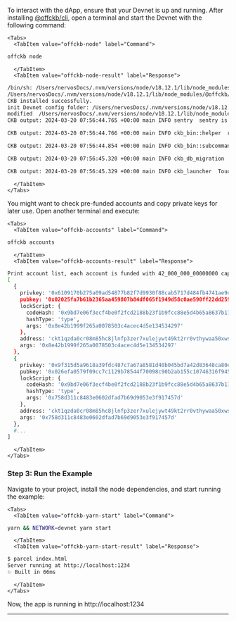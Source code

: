 
To interact with the dApp, ensure that your Devnet is up and running. After installing [@offckb/cli](https://www.npmjs.com/package/@offckb/cli), open a terminal and start the Devnet with the following command:

```mdx-code-block
<Tabs>
  <TabItem value="offckb-node" label="Command">
```
```bash
offckb node
```
```mdx-code-block
  </TabItem>
  <TabItem value="offckb-node-result" label="Response">
```
```bash
/bin/sh: /Users/nervosDocs/.nvm/versions/node/v18.12.1/lib/node_modules/@offckb/cli/target/ckb/ckb: No such file or directory
/Users/nervosDocs/.nvm/versions/node/v18.12.1/lib/node_modules/@offckb/cli/target/ckb/ckb not found, download and install the new version 0.113.1..
CKB installed successfully.
init Devnet config folder: /Users/nervosDocs/.nvm/versions/node/v18.12.1/lib/node_modules/@offckb/cli/target/devnet
modified  /Users/nervosDocs/.nvm/versions/node/v18.12.1/lib/node_modules/@offckb/cli/target/devnet/ckb-miner.toml
CKB output: 2024-03-20 07:56:44.765 +00:00 main INFO sentry  sentry is disabled

CKB output: 2024-03-20 07:56:44.766 +00:00 main INFO ckb_bin::helper  raise_fd_limit newly-increased limit: 61440

CKB output: 2024-03-20 07:56:44.854 +00:00 main INFO ckb_bin::subcommand::run  ckb version: 0.113.1 (95ad24b 2024-01-31)

CKB output: 2024-03-20 07:56:45.320 +00:00 main INFO ckb_db_migration  Init database version 20230206163640

CKB output: 2024-03-20 07:56:45.329 +00:00 main INFO ckb_launcher  Touch chain spec hash: Byte32(0x3036c73473a371f3aa61c588c38924a93fb8513e481fa7c8d884fc4cf5fd368a)
```
```mdx-code-block
  </TabItem>
</Tabs>
```

You might want to check pre-funded accounts and copy private keys for later use. Open another terminal and execute:

```mdx-code-block
<Tabs>
  <TabItem value="offckb-accounts" label="Command">
```
```bash
offckb accounts
```
```mdx-code-block
  </TabItem>
  <TabItem value="offckb-accounts-result" label="Response">
```
```bash
Print account list, each account is funded with 42_000_000_00000000 capacity in the genesis block.
[
  {
    privkey: '0x6109170b275a09ad54877b82f7d9930f88cab5717d484fb4741ae9d1dd078cd6',
    pubkey: '0x02025fa7b61b2365aa459807b84df065f1949d58c0ae590ff22dd2595157bffefa',
    lockScript: {
      codeHash: '0x9bd7e06f3ecf4be0f2fcd2188b23f1b9fcc88e5d4b65a8637b17723bbda3cce8',
      hashType: 'type',
      args: '0x8e42b1999f265a0078503c4acec4d5e134534297'
    },
    address: 'ckt1qzda0cr08m85hc8jlnfp3zer7xulejywt49kt2rr0vthywaa50xwsqvwg2cen8extgq8s5puft8vf40px3f599cytcyd8',
    args: '0x8e42b1999f265a0078503c4acec4d5e134534297'
  },
  {
    privkey: '0x9f315d5a9618a39fdc487c7a67a8581d40b045bd7a42d83648ca80ef3b2cb4a1',
    pubkey: '0x026efa0579f09cc7c1129b78544f70098c90b2ab155c10746316f945829c034a2d',
    lockScript: {
      codeHash: '0x9bd7e06f3ecf4be0f2fcd2188b23f1b9fcc88e5d4b65a8637b17723bbda3cce8',
      hashType: 'type',
      args: '0x758d311c8483e0602dfad7b69d9053e3f917457d'
    },
    address: 'ckt1qzda0cr08m85hc8jlnfp3zer7xulejywt49kt2rr0vthywaa50xwsqt435c3epyrupszm7khk6weq5lrlyt52lg48ucew',
    args: '0x758d311c8483e0602dfad7b69d9053e3f917457d'
  },
  #... 
]
```
```mdx-code-block
  </TabItem>
</Tabs>
```

### Step 3: Run the Example

Navigate to your project, install the node dependencies, and start running the example:

```mdx-code-block
<Tabs>
  <TabItem value="offckb-yarn-start" label="Command">
```
```bash
yarn && NETWORK=devnet yarn start
```
```mdx-code-block
  </TabItem>
  <TabItem value="offckb-yarn-start-result" label="Response">
```
```bash
$ parcel index.html
Server running at http://localhost:1234
✨ Built in 66ms
```
```mdx-code-block
  </TabItem>
</Tabs>
```

Now, the app is running in http://localhost:1234

<ImgContainer src={useBaseUrl(props.imageSrc)} />

---
